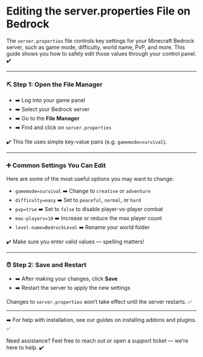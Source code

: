 # Editing the server.properties File on Bedrock

The `server.properties` file controls key settings for your Minecraft Bedrock server, such as game mode, difficulty, world name, PvP, and more. This guide shows you how to safely edit those values through your control panel. ✔️

***

### ⛏️ Step 1: Open the File Manager

* ➡️ Log into your game panel
* ➡️ Select your Bedrock server
* ➡️ Go to the **File Manager**
* ➡️ Find and click on `server.properties`

✔️ This file uses simple key-value pairs (e.g. `gamemode=survival`).

***

### ➕ Common Settings You Can Edit

Here are some of the most useful options you may want to change:

* `gamemode=survival` ➡️ Change to `creative` or `adventure`
* `difficulty=easy` ➡️ Set to `peaceful`, `normal`, or `hard`
* `pvp=true` ➡️ Set to `false` to disable player-vs-player combat
* `max-players=10` ➡️ Increase or reduce the max player count
* `level-name=BedrockLevel` ➡️ Rename your world folder

✔️ Make sure you enter valid values — spelling matters!

***

### ⏰ Step 2: Save and Restart

* ➡️ After making your changes, click **Save**
* ➡️ Restart the server to apply the new settings

Changes to `server.properties` won’t take effect until the server restarts. ✅

***

➡️ For help with installation, see our guides on installing addons and plugins. ✅

Need assistance? Feel free to reach out or open a support ticket — we’re here to help. ✔️